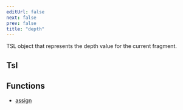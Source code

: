 ```yaml
---
editUrl: false
next: false
prev: false
title: "depth"
---
```


TSL object that represents the depth value for the current fragment.

## Tsl

## Functions

- [assign](../functions/Three.WebGPU.TSL.depth.assign.html)
